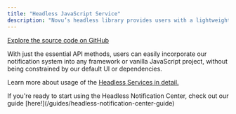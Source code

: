 ```yaml
---
title: "Headless JavaScript Service"
description: "Novu’s headless library provides users with a lightweight, completely unstyled, zero UI solution for integrating notification functionality into their web applications."
---
```


[Explore the source code on GitHub](https://github.com/novuhq/novu/tree/next/packages/headless)

With just the essential API methods, users can easily incorporate our notification system into any framework or vanilla JavaScript project, without being constrained by our default UI or dependencies.

Learn more about usage of the [Headless Services in detail.](/notification-center/client/headless/get-started)

<Tip>
If you're ready to start using the Headless Notification Center, check out our guide [here!](/guides/headless-notification-center-guide)
</Tip>